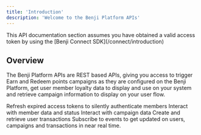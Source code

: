 ```yaml
---
title: 'Introduction'
description: 'Welcome to the Benji Platform APIs'
---
```


<Note>
  This API documentation section assumes you have obtained a valid access token by using the [Benji Connect SDK](/connect/introduction)
</Note>

## Overview

The Benji Platform APIs are REST based APIs, giving you access to trigger Earn and Redeem points campaigns as they are configured on the Benji Platform, get user member loyalty data to display and use on your system and retrieve campaign information to display on your user flow.

<CardGroup cols={2}>
  <Card
    title="Token Endpoints"
    href="/api-reference/endpoint/authentication/refresh"
  >
    Refresh expired access tokens to silently authenticate members
  </Card>
  <Card
    title="Member Status Endpoints"
    href="/api-reference/endpoint/status/get"
  >
    Interact with member data and status
  </Card>
  <Card
    title="Campaign Endpoints"
    href="/api-reference/endpoint/campaigns/get"
  >
    Interact with campaign data
  </Card>
  <Card
    title="Transaction Endpoints"
    href="/api-reference/endpoint/transactions/overview"
  >
    Create and retrieve user transactions
  </Card>
  <Card
    title="Webhooks"
    href="/api-reference/webhooks/overview"
  >
    Subscribe to events to get updated on users, campaigns and transactions in near real time.
  </Card>
</CardGroup>



